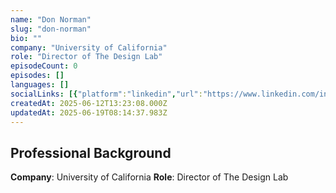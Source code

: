 ```yaml
---
name: "Don Norman"
slug: "don-norman"
bio: ""
company: "University of California"
role: "Director of The Design Lab"
episodeCount: 0
episodes: []
languages: []
socialLinks: [{"platform":"linkedin","url":"https://www.linkedin.com/in/donnorman/"}]
createdAt: 2025-06-12T13:23:08.000Z
updatedAt: 2025-06-19T08:14:37.983Z
---
```


## Professional Background

**Company**: University of California
**Role**: Director of The Design Lab
